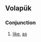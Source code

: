 {{also|Appendix:Variations of "asa"}}
==Volapük==

===Conjunction===
{{head|vo|conjunction}}

# [[like]], [[as]]